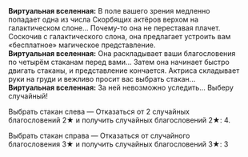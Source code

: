 {{Диалог Начало}}
:'''Виртуальная вселенная:''' В поле вашего зрения медленно попадает одна из числа Скорбящих актёров верхом на галактическом слоне... Почему-то она не переставая плачет. Соскочив с галактического слона, она предлагает устроить вам «бесплатное» магическое представление.
:'''Виртуальная вселенная:''' Она раскладывает ваши благословения по четырём стаканам перед вами... Затем она начинает быстро двигать стаканы, и представление кончается. Актриса складывает руки на груди и вежливо просит вас выбрать стакан...
:'''Виртуальная вселенная:''' За ней невозможно уследить... Выберу случайный!
:{{Диалог|Звезда}} Выбрать стакан слева &mdash; Отказаться от 2 случайных благословений 2★ и получить случайных благословений 2★: 4.
:{{Диалог|Звезда}} Выбрать стакан справа &mdash; Отказаться от случайного благословения 3★ и получить случайных благословений 3★: 3
{{Диалог Конец}}